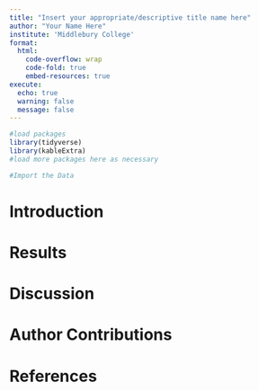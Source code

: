 ```yaml
---
title: "Insert your appropriate/descriptive title name here"
author: "Your Name Here"
institute: 'Middlebury College'
format:
  html: 
    code-overflow: wrap
    code-fold: true
    embed-resources: true
execute: 
  echo: true
  warning: false
  message: false
---
```


```r
#load packages
library(tidyverse)
library(kableExtra)
#load more packages here as necessary
```

```r
#Import the Data 

```

# Introduction

# Results

# Discussion

# Author Contributions

# References


